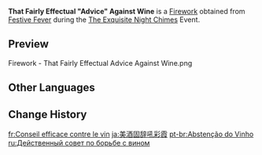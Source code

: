 {{Item Infobox
|id           = 223016
|image        = Item That Fairly Effectual Advice Against Wine.png
|type         = Fireworks
|quality      = 3
|effect       = Color: Standard Model<br>Size: ×1.0<br>Height: 14<br>Rotation: 0&deg;
|description  = A firework commissioned by a merchant who often traveled between Liyue and Mondstadt. This firework is said to be a token of gratitude for a [[Diona|certain bartender]], for it was after being deeply struck by her words that the merchant stopped their excessive drinking and made a great fortune.
|source1      = [[The Exquisite Night Chimes#Festive Fever|Festive Fever]] during the [[The Exquisite Night Chimes]]
}}
'''That Fairly Effectual "Advice" Against Wine''' is a [[Firework]] obtained from [[The Exquisite Night Chimes#Festive Fever|Festive Fever]] during the [[The Exquisite Night Chimes]] Event.

==Preview==
<gallery>
Firework - That Fairly Effectual Advice Against Wine.png
</gallery>

==Other Languages==
{{Other Languages
|en      = That Fairly Effectual "Advice" Against Wine
|zhs     = 辞拒杜康吼彩霞
|zhs_rm  = Cí Jù Dùkāng Hǒu Cǎixiá
|zht     = 辭拒杜康吼彩霞
|zht_rm  = Cí Jù Dùkāng Hǒu Cǎixiá
|zh_tl   = Refuse the Wine, Roar to the Rosy Cloud
|ja      = 美酒固辞吼彩霞
|ja_rm   = Bishu Koji Kousaika{{Assumed}}
|zhja_note = {{zh|吼彩霞|tl=Roar to the Rosy Cloud}} refers to a cat who has white body but black and yellow spots on the forehead and back.
|ja_tl   = Refuse the Fine Wine, Roar to the Rosy Cloud
|ko      = 술은 안 돼
|ko_tl   = No Alcohol
|es      = Abstemio itinerante
|es_tl   = Itinerant Teetotaler
|fr      = Conseil efficace contre le vin
|fr_tl   = Effectual Advice Against Wine
|ru      = Действенный совет по борьбе с вином
|ru_tl   = Effective Advice in the Battle With Wine
|th      = แมวสามสีผู้ต่อต้านสุราเมรัย
|th_rm   = 
|th_tl   = 
|vi      = Âm Vang Cai Rượu Ửng Nắng Chiều
|vi_tl   = 
|de      = Wirksamer Ratschlag gegen den Wein
|de_tl   = Effectual Advice Against Wine
|id      = That Fairly Effectual "Advice" Against Wine
|pt      = Abstenção do vinho
|pt_tl   = 
|tr      = Şaraba Karşı Oldukça Etkili Bir "Tavsiye"
|tr_tl   = 
|it      = Omaggio alla sobrietà
|it_tl   = Tribute to Sobriety
}}

==Change History==
{{Change History|3.4}}

[[fr:Conseil efficace contre le vin]]
[[ja:美酒固辞吼彩霞]]
[[pt-br:Abstenção do Vinho]]
[[ru:Действенный совет по борьбе с вином]]